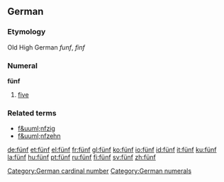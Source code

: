 ==German==
===Etymology===
Old High German ''funf'', ''finf''
===Numeral===
'''fünf'''
# [[five]]

===Related terms===
*[[f&uuml;nfzig]]
*[[f&uuml;nfzehn]]

[[Category:German cardinal number]]
[[Category:German numerals]]

[[de:fünf]]
[[et:fünf]]
[[el:fünf]]
[[fr:fünf]]
[[gl:fünf]]
[[ko:fünf]]
[[io:fünf]]
[[id:fünf]]
[[it:fünf]]
[[ku:fünf]]
[[la:fünf]]
[[hu:fünf]]
[[pt:fünf]]
[[ru:fünf]]
[[fi:fünf]]
[[sv:fünf]]
[[zh:fünf]]